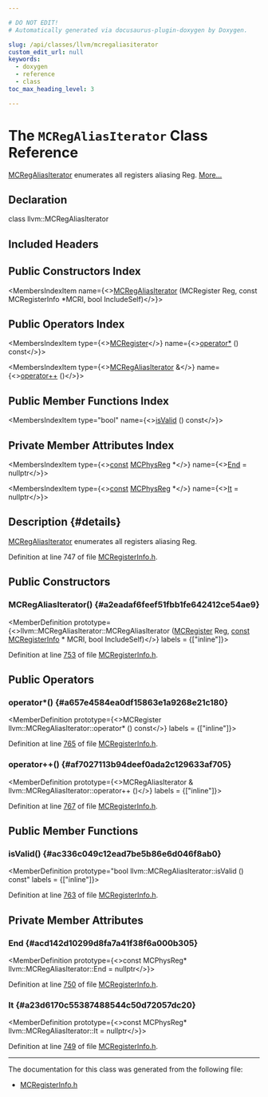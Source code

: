 ```yaml
---

# DO NOT EDIT!
# Automatically generated via docusaurus-plugin-doxygen by Doxygen.

slug: /api/classes/llvm/mcregaliasiterator
custom_edit_url: null
keywords:
  - doxygen
  - reference
  - class
toc_max_heading_level: 3

---
```





# The `MCRegAliasIterator` Class Reference

<DoxygenPage pluginConfig={pluginConfig}>

<a href="/docs/api/classes/llvm/mcregaliasiterator">MCRegAliasIterator</a> enumerates all registers aliasing Reg. <a href="#details">More...</a>

## Declaration

<CodeBlock>class llvm::MCRegAliasIterator</CodeBlock>

## Included Headers

<IncludesList>
<IncludesListItem
  filePath="llvm/MC/MCRegisterInfo.h"
  permalink="/docs/api/files/include/include/llvm/include/llvm/mc/mcregisterinfo-h"
  isLocal="true" />
</IncludesList>

## Public Constructors Index

<MembersIndex>

<MembersIndexItem
  name={<><a href="#a2eadaf6feef51fbb1fe642412ce54ae9">MCRegAliasIterator</a> (MCRegister Reg, const MCRegisterInfo &#42;MCRI, bool IncludeSelf)</>}>
</MembersIndexItem>

</MembersIndex>

## Public Operators Index

<MembersIndex>

<MembersIndexItem
  type={<><a href="/docs/api/classes/llvm/mcregister">MCRegister</a></>}
  name={<><a href="#a657e4584ea0df15863e1a9268e21c180">operator&#42;</a> () const</>}>
</MembersIndexItem>

<MembersIndexItem
  type={<><a href="/docs/api/classes/llvm/mcregaliasiterator">MCRegAliasIterator</a> &amp;</>}
  name={<><a href="#af7027113b94deef0ada2c129633af705">operator++</a> ()</>}>
</MembersIndexItem>

</MembersIndex>

## Public Member Functions Index

<MembersIndex>

<MembersIndexItem
  type="bool"
  name={<><a href="#ac336c049c12ead7be5b86e6d046f8ab0">isValid</a> () const</>}>
</MembersIndexItem>

</MembersIndex>

## Private Member Attributes Index

<MembersIndex>

<MembersIndexItem
  type={<><a href="/docs/api/files/lib/lib/target/lib/target/aarch64/aarch64promoteconstant-cpp/#a90f8350fecae261c25be85d38b451bff">const</a> <a href="/docs/api/namespaces/llvm/#aad72cfbb210808985a9dc19f4e5d8542">MCPhysReg</a> &#42;</>}
  name={<><a href="#acd142d10299d8fa7a41f38f6a000b305">End</a> = nullptr</>}>
</MembersIndexItem>

<MembersIndexItem
  type={<><a href="/docs/api/files/lib/lib/target/lib/target/aarch64/aarch64promoteconstant-cpp/#a90f8350fecae261c25be85d38b451bff">const</a> <a href="/docs/api/namespaces/llvm/#aad72cfbb210808985a9dc19f4e5d8542">MCPhysReg</a> &#42;</>}
  name={<><a href="#a23d6170c55387488544c50d72057dc20">It</a> = nullptr</>}>
</MembersIndexItem>

</MembersIndex>

## Description {#details}

<a href="/docs/api/classes/llvm/mcregaliasiterator">MCRegAliasIterator</a> enumerates all registers aliasing Reg.

Definition at line 747 of file <a href="/docs/api/files/include/include/llvm/include/llvm/mc/mcregisterinfo-h">MCRegisterInfo.h</a>.

<SectionDefinition>

## Public Constructors

### MCRegAliasIterator() {#a2eadaf6feef51fbb1fe642412ce54ae9}

<MemberDefinition
  prototype={<>llvm::MCRegAliasIterator::MCRegAliasIterator (<a href="/docs/api/classes/llvm/mcregister">MCRegister</a> Reg, <a href="/docs/api/files/lib/lib/target/lib/target/aarch64/aarch64promoteconstant-cpp/#a90f8350fecae261c25be85d38b451bff">const</a> <a href="/docs/api/classes/llvm/mcregisterinfo">MCRegisterInfo</a> &#42; MCRI, bool IncludeSelf)</>}
  labels = {["inline"]}>

Definition at line <a href="/docs/api/files/include/include/llvm/include/llvm/mc/mcregisterinfo-h/#l00753">753</a> of file <a href="/docs/api/files/include/include/llvm/include/llvm/mc/mcregisterinfo-h">MCRegisterInfo.h</a>.
</MemberDefinition>

</SectionDefinition>

<SectionDefinition>

## Public Operators

### operator&#42;() {#a657e4584ea0df15863e1a9268e21c180}

<MemberDefinition
  prototype={<>MCRegister llvm::MCRegAliasIterator::operator&#42; () const</>}
  labels = {["inline"]}>

Definition at line <a href="/docs/api/files/include/include/llvm/include/llvm/mc/mcregisterinfo-h/#l00765">765</a> of file <a href="/docs/api/files/include/include/llvm/include/llvm/mc/mcregisterinfo-h">MCRegisterInfo.h</a>.
</MemberDefinition>

### operator++() {#af7027113b94deef0ada2c129633af705}

<MemberDefinition
  prototype={<>MCRegAliasIterator &amp; llvm::MCRegAliasIterator::operator++ ()</>}
  labels = {["inline"]}>

Definition at line <a href="/docs/api/files/include/include/llvm/include/llvm/mc/mcregisterinfo-h/#l00767">767</a> of file <a href="/docs/api/files/include/include/llvm/include/llvm/mc/mcregisterinfo-h">MCRegisterInfo.h</a>.
</MemberDefinition>

</SectionDefinition>

<SectionDefinition>

## Public Member Functions

### isValid() {#ac336c049c12ead7be5b86e6d046f8ab0}

<MemberDefinition
  prototype="bool llvm::MCRegAliasIterator::isValid () const"
  labels = {["inline"]}>

Definition at line <a href="/docs/api/files/include/include/llvm/include/llvm/mc/mcregisterinfo-h/#l00763">763</a> of file <a href="/docs/api/files/include/include/llvm/include/llvm/mc/mcregisterinfo-h">MCRegisterInfo.h</a>.
</MemberDefinition>

</SectionDefinition>

<SectionDefinition>

## Private Member Attributes

### End {#acd142d10299d8fa7a41f38f6a000b305}

<MemberDefinition
  prototype={<>const MCPhysReg&#42; llvm::MCRegAliasIterator::End = nullptr</>}>

Definition at line <a href="/docs/api/files/include/include/llvm/include/llvm/mc/mcregisterinfo-h/#l00750">750</a> of file <a href="/docs/api/files/include/include/llvm/include/llvm/mc/mcregisterinfo-h">MCRegisterInfo.h</a>.
</MemberDefinition>

### It {#a23d6170c55387488544c50d72057dc20}

<MemberDefinition
  prototype={<>const MCPhysReg&#42; llvm::MCRegAliasIterator::It = nullptr</>}>

Definition at line <a href="/docs/api/files/include/include/llvm/include/llvm/mc/mcregisterinfo-h/#l00749">749</a> of file <a href="/docs/api/files/include/include/llvm/include/llvm/mc/mcregisterinfo-h">MCRegisterInfo.h</a>.
</MemberDefinition>

</SectionDefinition>

<hr/>

The documentation for this class was generated from the following file:

<ul>
<li><a href="/docs/api/files/include/include/llvm/include/llvm/mc/mcregisterinfo-h">MCRegisterInfo.h</a></li>
</ul>

</DoxygenPage>
